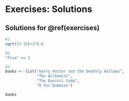 # Exercises: Solutions

## Solutions for \@ref(exercises)

```r
#1
sqrt(25-16)+2*8-6

#2
"Five" == 5

#3 
books <- list("Harry Potter and the Deathly Hallows",
              "The Alchemist",
              "The Davinci Code",
              "R For Dummies")

books
```
